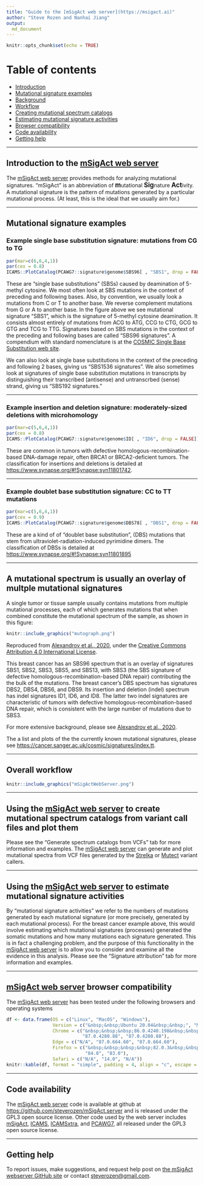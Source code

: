 ```yaml
---
title: "Guide to the [mSigAct web server](https://msigact.ai)"
author: "Steve Rozen and Nanhai Jiang"
output:
  md_document
---
```


```r
knitr::opts_chunk$set(echo = TRUE)
```

# Table of contents
  * [Introduction](#introduction)
  * [Mutational signature examples](#examples)
  * [Background](#background)
  * [Workflow](#workflow)
  * [Creating mutational spectrum catalogs](#createCatalogs)
  * [Estimating mutational signature activities](#sigAttribution)
  * [Browser compatibility](#browserCompatibility)
  * [Code availability](#codeAvailability)
  * [Getting help](#gettingHelp)

<hr />

## <a id="introduction"></a> Introduction to the [mSigAct web server](https://msigact.ai){target="_blank"}

The [mSigAct web server](https://msigact.ai){target="_blank"} provides methods for analyzing mutational 
signatures. "mSigAct" is an abbreviation of 
<big><strong>m</strong></big>utational 
<big><strong>Sig</strong></big>nature <big><strong>Act</strong></big>ivity. 
A mutational signature is the pattern of mutations generated 
by a particular 
mutational process. (At least, this is the ideal that we usually aim for.)

<hr />

## <a id="examples"></a> Mutational signature examples

### Example single base substitution signature: mutations from CG to TG

```r
par(mar=c(6,6,4,1))
par(cex = 0.8)
ICAMS::PlotCatalog(PCAWG7::signature$genome$SBS96[ , "SBS1", drop = FALSE])
```

These are "single base substitutions" (SBSs)
caused by deamination of 5-methyl cytosine.
We most often look at
SBS mutations in the context of preceding and following bases. 
Also, by convention,
we usually look a mutations from C or T to another
base. We reverse complement mutations from G or A to another base.
In the figure above we see mutational signature "SBS1", which
is the signature of 5-methyl cytosine deamination. It consists 
almost entirely of mutations from ACG to ATG, CCG to CTG, GCG to GTG
and TCG to TTG. Signatures based on SBS mutations in the 
context of the preceding and following bases are called "SBS96 signatures".
A compendium with standard nomenclature is at the 
[COSMIC Single Base Substitution web site](https://cancer.sanger.ac.uk/cosmic/signatures/SBS/index.tt){target="_blank"}.

We can also look at single base substitutions in the context of the
preceding and following 2 bases, giving us "SBS1536
signatures". We also sometimes look at signatures of
single base substitution mutations
in transcripts by distinguishing their transcribed (antisense)
and untranscrbed (sense) strand, giving us "SBS192 
signatures." 

<hr />

### Example insertion and deletion signature: moderately-sized deletions with microhomology

```r
par(mar=c(5,6,4,1))
par(cex = 0.8)
ICAMS::PlotCatalog(PCAWG7::signature$genome$ID[ , "ID6", drop = FALSE])
```

These are common in tumors with defective 
homologous-recombination-based DNA-damage repair, often 
BRCA1 or BRCA2-deficient tumors.
The classification for insertions and deletions is
detailed at 
[https://www.synapse.org/#!Synapse:syn11801742](https://www.synapse.org/#!Synapse:syn11801742){target="_blank"}.

<hr />

### Example doublet base substitution signature: CC to TT mutations

```r
par(mar=c(5,6,4,1))
par(cex = 0.9)
ICAMS::PlotCatalog(PCAWG7::signature$genome$DBS78[ , "DBS1", drop = FALSE])
```

These are a kind of 
of "doublet base substitution", (DBS)
mutations that stem from ultraviolet-radiation-induced pyrimidine dimers.
The classification of
DBSs is detailed at
[https://www.synapse.org/#!Synapse:syn11801895](https://www.synapse.org/#!Synapse:syn11801895){target="_blank"}

<hr />

## <a id="background"></a> A mutational spectrum is usually an overlay of multple mutational signatures

A single tumor or tissue sample usually contains mutations from
multiple mutational processes, each of which generates mutations that
when combined constitute the mutational spectrum of the sample,
as shown in this figure:

```r
knitr::include_graphics("mutograph.png")
```

Reproduced from 
[Alexandrov et al., 2020](https://www.nature.com/articles/s41586-020-1943-3){target="_blank"},
under the
[Creative Commons Attribution 4.0 International License](https://creativecommons.org/licenses/by/4.0/){target="_blank"}.

This breast cancer has an SBS96 spectrum that is
an overlay of signatures SBS1, SBS2, SBS3, SBS5, and SBS13,
with SBS3 (the SBS signature of defective homologous-recombination-based
DNA repair) contributing the the bulk of the mutations.
The breast cancer's DBS spectrum has signatures 
DBS2, DBS4, DBS6, and DBS9. Its insertion and
deletion (indel) spectrum has indel signatures ID1, ID6, and
ID8. The latter two indel signatures are characteristic of tumors with 
defective homologous-recombination-based
DNA repair, which is consistent with the large number of
mutations due to SBS3.

For more extensive background, please see 
[Alexandrov et al., 2020](https://www.nature.com/articles/s41586-020-1943-3){target="_blank"}.

The a list and plots of the the currently known mutational signatures, please
see
[https://cancer.sanger.ac.uk/cosmic/signatures/index.tt](https://cancer.sanger.ac.uk/cosmic/signatures/index.tt){target="_blank"}.

<hr />

## <a id="workflow"></a> Overall workflow

```r
knitr::include_graphics("mSigActWebServer.png")
```

<hr />

## <a id="createCatalogs"></a> Using the [mSigAct web server](https://msigact.ai){target="_blank"} to create mutational spectrum catalogs from variant call files and plot them

Please see the "Generate spectrum catalogs from VCFs"
tab for more information and examples.
The [mSigAct web server](https://msigact.ai){target="_blank"} can generate and 
plot mutational spectra from VCF files generated by
the [Strelka](https://github.com/Illumina/strelka){target="_blank"} or
[Mutect](https://github.com/broadgsa/gatk){target="_blank"} variant callers.

<hr />

## <a id="sigAttribution"></a> Using the [mSigAct web server](https://msigact.ai){target="_blank"} to estimate mutational signature activities

By "mutational signature activities"
we refer to the numbers of mutations generated by each
mutational signature (or more precisely, generated by each
mutational process). For the breast cancer example above, this
would involve estimating which mutational signatures (processes)
generated the somatic mutations and how many mutations
each signature generated. This is in fact a challenging 
problem, and the purpose of this
functionality in the [mSigAct web server](https://msigact.ai){target="_blank"}
is to allow you to consider and examine all the evidence in this
analysis. Please see the "Signature attribution" tab for 
more information and examples.

<hr />

## <a id="browserCompatibility"></a> [mSigAct web server](https://msigact.ai){target="_blank"} browser compatibility

The [mSigAct web server](https://msigact.ai){target="_blank"} 
has been tested under the following browsers and operating systems

```r
df <- data.frame(OS = c("Linux", "MacOS", "Windows"),
                 Version = c("&nbsp;&nbsp;Ubuntu 20.04&nbsp;&nbsp;", "Mojave", "10"),
                 Chrome = c("&nbsp;&nbsp;&nbsp;86.0.4240.198&nbsp;&nbsp;&nbsp;",
                            "87.0.4280.88", "87.0.4280.88"),
                 Edge = c("N/A", "87.0.664.60", "87.0.664.60"),
                 Firefox = c("&nbsp;&nbsp;&nbsp;&nbsp;82.0.3&nbsp;&nbsp;&nbsp;&nbsp;", 
                             "84.0", "83.0"),
                 Safari = c("N/A", "14.0", "N/A"))
knitr::kable(df, format = "simple", padding = 4, align = "c", escape = FALSE)
```

<hr />

## <a id="codeAvailability"></a> Code availability

The [mSigAct web server](https://msigact.ai){target="_blank"} code is available at 
github at 
[https://github.com/steverozen/mSigAct.server](https://github.com/steverozen/mSigAct.server){target="_blank"}
and is released under 
the GPL3
open source license. 
Other code used by the web
server includes [mSigAct](https://github.com/steverozen/mSigAct){target="_blank"}, 
[ICAMS](https://cran.r-project.org/package=ICAMS){target="_blank"}, 
[ICAMSxtra](https://github.com/steverozen/ICAMSxtra){target="_blank"}, and 
[PCAWG7](https://github.com/steverozen/PCAWG7){target="_blank"}, all released
under the GPL3 open source license.

<hr />

## <a id="gettingHelp"></a>Getting help

To report issues, make suggestions, and request help post on
[the mSigAct webserver GitHub site](https://github.com/steverozen/mSigAct.server/issues){target="_blank"}
or contact [steverozen@gmail.com](mailto:steverozen@gmail.com){target="_blank"}.